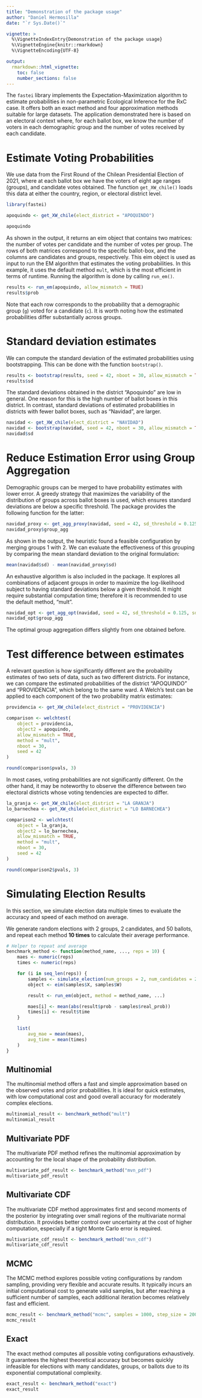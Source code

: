 ```yaml
---
title: "Demonstration of the package usage"
author: "Daniel Hermosilla"
date: "`r Sys.Date()`"

vignette: >
  %\VignetteIndexEntry{Demonstration of the package usage}
  %\VignetteEngine{knitr::rmarkdown}
  %\VignetteEncoding{UTF-8}

output:
  rmarkdown::html_vignette:
    toc: false
    number_sections: false
---
```


The `fastei` library implements the Expectation-Maximization algorithm to estimate probabilities in non-parametric Ecological Inference for the RxC case. It offers both an exact method and four approximation methods suitable for large datasets. The application demonstrated here is based on an electoral context where, for each ballot box, we know the number of voters in each demographic group and the number of votes received by each candidate.

# Estimate Voting Probabilities
We use data from the First Round of the Chilean Presidential Election of 2021, where at each ballot box we have the voters of eight age ranges (groups), and candidate votes obtained. The function `get_XW_chile()` loads this data at either the country, region, or electoral district level.

```r
library(fastei)

apoquindo <- get_XW_chile(elect_district = "APOQUINDO")

apoquindo
```

As shown in the output, it returns an eim object that contains two matrices: the number of votes per candidate and the number of votes per group. The rows of both matrices correspond to the specific ballot-box, and the columns are candidates and groups, respectively. This eim object is used as input to run the EM algorithm that estimates the voting probabilities. In this example, it uses the default method `mult`, which is the most efficient in terms of runtime.
Running the algorithm is done by calling `run_em()`.

```r
results <- run_em(apoquindo, allow_mismatch = TRUE)
results$prob
```

Note that each row corresponds to the probability that a demographic group (`g`) voted for a candidate (`c`). It is worth noting how the estimated probabilities differ substantially across groups.

# Standard deviation estimates

We can compute the standard deviation of the estimated probabilities using bootstrapping. This can be done with the function `bootstrap()`.

```r
results <- bootstrap(results, seed = 42, nboot = 30, allow_mismatch = TRUE)
results$sd
```

The standard deviations obtained in the district "Apoquindo" are low in general. One reason for this is the high number of ballot boxes in this district. In contrast, standard deviations of estimated probabilities in districts with fewer ballot boxes, such as "Navidad", are larger.

```r
navidad <- get_XW_chile(elect_district = "NAVIDAD")
navidad <- bootstrap(navidad, seed = 42, nboot = 30, allow_mismatch = TRUE)
navidad$sd
```


# Reduce Estimation Error using Group Aggregation

Demographic groups can be merged to have probability estimates with lower error. A greedy strategy that maximizes the variability of the distribution of groups across ballot boxes is used, which ensures standard deviations are below a specific threshold. The package provides the following function for the latter:

```r
navidad_proxy <- get_agg_proxy(navidad, seed = 42, sd_threshold = 0.125, sd_statistic = "average", allow_mismatch = TRUE)
navidad_proxy$group_agg
```

As shown in the output, the heuristic found a feasible configuration by merging groups 1 with 2. We can evaluate the effectiveness of this grouping by comparing the mean standard deviation to the original formulation:

```r
mean(navidad$sd) - mean(navidad_proxy$sd)
```

An exhaustive algorithm is also included in the package. It explores all combinations of adjacent groups in order to maximize the log-likelihood subject to having standard deviations below a given threshold. It might require substantial computation time; therefore it is recommended to use the default method, "mult".

```r
navidad_opt <- get_agg_opt(navidad, seed = 42, sd_threshold = 0.125, sd_statistic = "average", allow_mismatch = TRUE)
navidad_opt$group_agg
```

The optimal group aggregation differs slightly from one obtained before.

# Test difference between estimates

A relevant question is how significantly different are the probability estimates of two sets of data, such as two different districts. For instance, we can compare the estimated probabilities of the district "APOQUINDO" and "PROVIDENCIA", which belong to the same ward. A Welch's test can be applied to each component of the two probability matrix estimates:

```r
providencia <- get_XW_chile(elect_district = "PROVIDENCIA")

comparison <- welchtest(
    object = providencia,
    object2 = apoquindo,
    allow_mismatch = TRUE,
    method = "mult",
    nboot = 30,
    seed = 42
)

round(comparison$pvals, 3)
```

In most cases, voting probabilities are not significantly different. On the other hand, it may be noteworthy to observe the difference between two electoral districts whose voting tendencies are expected to differ.

```r
la_granja <- get_XW_chile(elect_district = "LA GRANJA")
lo_barnechea <- get_XW_chile(elect_district = "LO BARNECHEA")

comparison2 <- welchtest(
    object = la_granja,
    object2 = lo_barnechea,
    allow_mismatch = TRUE,
    method = "mult",
    nboot = 30,
    seed = 42
)

round(comparison2$pvals, 3)
```


# Simulating Election Results

In this section, we simulate election data multiple times to evaluate the accuracy and speed of each method on average.

We generate random elections with 2 groups, 2 candidates, and 50 ballots, and repeat each method **10 times** to calculate their average performance.

```r
# Helper to repeat and average
benchmark_method <- function(method_name, ..., reps = 10) {
    maes <- numeric(reps)
    times <- numeric(reps)

    for (i in seq_len(reps)) {
        samples <- simulate_election(num_groups = 2, num_candidates = 2, num_ballots = 50, seed = i)
        object <- eim(samples$X, samples$W)

        result <- run_em(object, method = method_name, ...)

        maes[i] <- mean(abs(result$prob - samples$real_prob))
        times[i] <- result$time
    }

    list(
        avg_mae = mean(maes),
        avg_time = mean(times)
    )
}
```

## Multinomial

The multinomial method offers a fast and simple approximation based on the observed votes and prior probabilities. It is ideal for quick estimates, with low computational cost and good overall accuracy for moderately complex elections.

```r
multinomial_result <- benchmark_method("mult")
multinomial_result
```

## Multivariate PDF

The multivariate PDF method refines the multinomial approximation by accounting for the local shape of the probability distribution.

```r
multivariate_pdf_result <- benchmark_method("mvn_pdf")
multivariate_pdf_result
```

## Multivariate CDF

The multivariate CDF method approximates first and second moments of the posterior by integrating over small regions of the multivariate normal distribution. It provides better control over uncertainty at the cost of higher computation, especially if a tight Monte Carlo error is required.

```r
multivariate_cdf_result <- benchmark_method("mvn_cdf")
multivariate_cdf_result
```

## MCMC

The MCMC method explores possible voting configurations by random sampling, providing very flexible and accurate results. It typically incurs an initial computational cost to generate valid samples, but after reaching a sufficient number of samples, each additional iteration becomes relatively fast and efficient.

```r
mcmc_result <- benchmark_method("mcmc", samples = 1000, step_size = 2000)
mcmc_result
```

## Exact

The exact method computes all possible voting configurations exhaustively. It guarantees the highest theoretical accuracy but becomes quickly infeasible for elections with many candidates, groups, or ballots due to its exponential computational complexity.

```r
exact_result <- benchmark_method("exact")
exact_result
```

